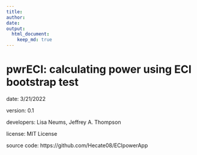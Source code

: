 ```yaml
---
title: 
author: 
date: 
output: 
  html_document:
    keep_md: true
---
```


# pwrECI: calculating power using ECI bootstrap test

date: 3/21/2022

version: 0.1

developers: Lisa Neums, Jeffrey A. Thompson

license: MIT License

source code: https://github.com/Hecate08/ECIpowerApp